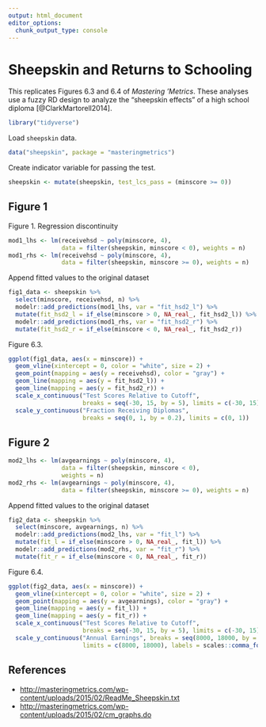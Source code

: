 ```yaml
---
output: html_document
editor_options:
  chunk_output_type: console
---
```

# Sheepskin and Returns to Schooling

This replicates Figures 6.3 and 6.4 of *Mastering 'Metrics*.
These analyses use a fuzzy RD design to analyze the “sheepskin effects” of a high school diploma [@ClarkMartorell2014].

```r
library("tidyverse")
```

Load `sheepskin` data.
```r
data("sheepskin", package = "masteringmetrics")
```

Create indicator variable for passing the test.
```r
sheepskin <- mutate(sheepskin, test_lcs_pass = (minscore >= 0))
```

## Figure 1

Figure 1. Regression discontinuity
```r
mod1_lhs <- lm(receivehsd ~ poly(minscore, 4),
               data = filter(sheepskin, minscore < 0), weights = n)
mod1_rhs <- lm(receivehsd ~ poly(minscore, 4),
               data = filter(sheepskin, minscore >= 0), weights = n)
```
Append fitted values to the original dataset
```r
fig1_data <- sheepskin %>%
  select(minscore, receivehsd, n) %>%
  modelr::add_predictions(mod1_lhs, var = "fit_hsd2_l") %>%
  mutate(fit_hsd2_l = if_else(minscore > 0, NA_real_, fit_hsd2_l)) %>%
  modelr::add_predictions(mod1_rhs, var = "fit_hsd2_r") %>%
  mutate(fit_hsd2_r = if_else(minscore < 0, NA_real_, fit_hsd2_r))
```

Figure 6.3.
```r
ggplot(fig1_data, aes(x = minscore)) +
  geom_vline(xintercept = 0, color = "white", size = 2) +
  geom_point(mapping = aes(y = receivehsd), color = "gray") +
  geom_line(mapping = aes(y = fit_hsd2_l)) +
  geom_line(mapping = aes(y = fit_hsd2_r)) +
  scale_x_continuous("Test Scores Relative to Cutoff",
                     breaks = seq(-30, 15, by = 5), limits = c(-30, 15)) +
  scale_y_continuous("Fraction Receiving Diplomas",
                     breaks = seq(0, 1, by = 0.2), limits = c(0, 1))
```

## Figure 2

```r
mod2_lhs <- lm(avgearnings ~ poly(minscore, 4),
               data = filter(sheepskin, minscore < 0),
               weights = n)
mod2_rhs <- lm(avgearnings ~ poly(minscore, 4),
               data = filter(sheepskin, minscore >= 0), weights = n)
```
Append fitted values to the original dataset
```r
fig2_data <- sheepskin %>%
  select(minscore, avgearnings, n) %>%
  modelr::add_predictions(mod2_lhs, var = "fit_l") %>%
  mutate(fit_l = if_else(minscore > 0, NA_real_, fit_l)) %>%
  modelr::add_predictions(mod2_rhs, var = "fit_r") %>%
  mutate(fit_r = if_else(minscore < 0, NA_real_, fit_r))
```

Figure 6.4.
```r
ggplot(fig2_data, aes(x = minscore)) +
  geom_vline(xintercept = 0, color = "white", size = 2) +
  geom_point(mapping = aes(y = avgearnings), color = "gray") +
  geom_line(mapping = aes(y = fit_l)) +
  geom_line(mapping = aes(y = fit_r)) +
  scale_x_continuous("Test Scores Relative to Cutoff",
                     breaks = seq(-30, 15, by = 5), limits = c(-30, 15)) +
  scale_y_continuous("Annual Earnings", breaks = seq(8000, 18000, by = 2000),
                     limits = c(8000, 18000), labels = scales::comma_format())
```

## References {-}

-   <http://masteringmetrics.com/wp-content/uploads/2015/02/ReadMe_Sheepskin.txt>
-   <http://masteringmetrics.com/wp-content/uploads/2015/02/cm_graphs.do>
